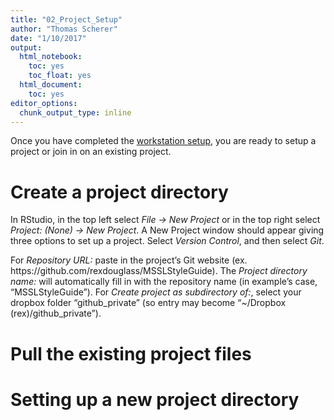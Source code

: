 ```yaml
---
title: "02_Project_Setup"
author: "Thomas Scherer"
date: "1/10/2017"
output:
  html_notebook:
    toc: yes
    toc_float: yes
  html_document:
    toc: yes
editor_options:
  chunk_output_type: inline
---
```

<style>
    body .main-container {
        max-width: 100%;
    }
</style>


Once you have completed the [workstation setup](https://rexdouglass.github.io/MSSLStyleGuide/Workstation_Setup.nb.html), you are ready to setup a project or join in on an existing project. 

# Create a project directory
In RStudio, in the top left select *File -> New Project* or in the top right select *Project: (None) -> New Project*. A New Project window should appear giving three options to set up a project. Select *Version Control*, and then select *Git*. 

For *Repository URL:* paste in the project's Git website (ex. https://github.com/rexdouglass/MSSLStyleGuide). The *Project directory name:* will automatically fill in with the repository name (in example's case, "MSSLStyleGuide"). For *Create project as subdirectory of:*, select your dropbox folder "github_private" (so entry may become "~/Dropbox (rex)/github_private").

# Pull the existing project files

# Setting up a new project directory


